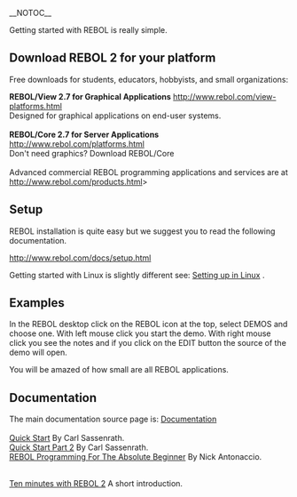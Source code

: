 __NOTOC__

Getting started with REBOL is really simple.

== Download REBOL 2 for your platform==

Free downloads for students, educators, hobbyists, and small organizations:<P>

'''REBOL/View 2.7 for Graphical Applications''' http://www.rebol.com/view-platforms.html <BR>
Designed for graphical applications on end-user systems. <BR><BR>

'''REBOL/Core 2.7 for Server Applications''' http://www.rebol.com/platforms.html<BR>
Don't need graphics? Download REBOL/Core <BR><BR>

Advanced commercial REBOL programming applications and services are at http://www.rebol.com/products.html>

==Setup==

REBOL installation is quite easy but we suggest you to read the following documentation.

http://www.rebol.com/docs/setup.html


Getting started with Linux is slightly different see: [[Setting up in Linux]] .

==Examples==

In the REBOL desktop click on the REBOL icon at the top, select DEMOS and choose one. With left mouse click you start the demo. With right mouse click you see the notes and if you click on the EDIT button the source of the demo will open.

You will be amazed of how small are all REBOL applications.

==Documentation==

The main documentation source page is: [[R2_Documentation|Documentation]]<BR><BR>
[http://www.rebol.com/docs/quick-start.html Quick Start] By Carl Sassenrath.
<BR>
[http://www.rebol.com/docs/quick-start2.html Quick Start Part 2] By Carl Sassenrath.
<BR>
[http://musiclessonz.com/rebol_tutorial.html REBOL Programming For The Absolute Beginner] By Nick Antonaccio.

<BR>
[[Rebol2:TenMinutesGuide|Ten minutes with REBOL 2]]  A short introduction.
<BR>